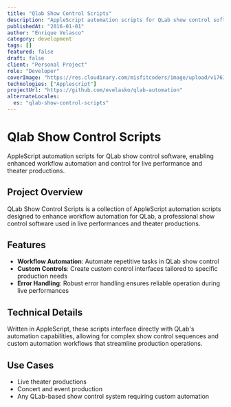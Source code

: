 ```yaml
---
title: "Qlab Show Control Scripts"
description: "AppleScript automation scripts for QLab show control software, enabling enhanced workflow automation and control for live performance and theater productions."
publishedAt: "2016-01-01"
author: "Enrique Velasco"
category: development
tags: []
featured: false
draft: false
client: "Personal Project"
role: "Developer"
coverImage: "https://res.cloudinary.com/misfitcoders/image/upload/v1761953157/eVelasco/covers/works/qlab-scripts/qlab-scripts-cover_ptazgb.jpg"
technologies: ["Applescript"]
projectUrl: "https://github.com/evelasko/qlab-automation"
alternateLocales:
  es: "qlab-show-control-scripts"
---
```


# Qlab Show Control Scripts

AppleScript automation scripts for QLab show control software, enabling enhanced workflow automation and control for live performance and theater productions.

## Project Overview

QLab Show Control Scripts is a collection of AppleScript automation scripts designed to enhance workflow automation for QLab, a professional show control software used in live performances and theater productions.

## Features

- **Workflow Automation**: Automate repetitive tasks in QLab show control
- **Custom Controls**: Create custom control interfaces tailored to specific production needs
- **Error Handling**: Robust error handling ensures reliable operation during live performances

## Technical Details

Written in AppleScript, these scripts interface directly with QLab's automation capabilities, allowing for complex show control sequences and custom automation workflows that streamline production operations.

## Use Cases

- Live theater productions
- Concert and event production
- Any QLab-based show control system requiring custom automation
